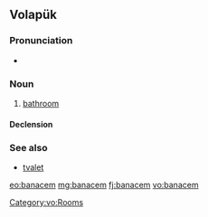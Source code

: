 ==Volapük==

===Pronunciation===
* {{IPA|/ba.naˈtʃem/|lang=vo}}

===Noun===
{{vo-noun}}

# [[bathroom]] {{gloss|containing a bathtub}}

====Declension====
{{vo-decl-noun}}

===See also===
* [[tvalet]]

[[Category:vo:Rooms]]

[[eo:banacem]]
[[mg:banacem]]
[[fj:banacem]]
[[vo:banacem]]
